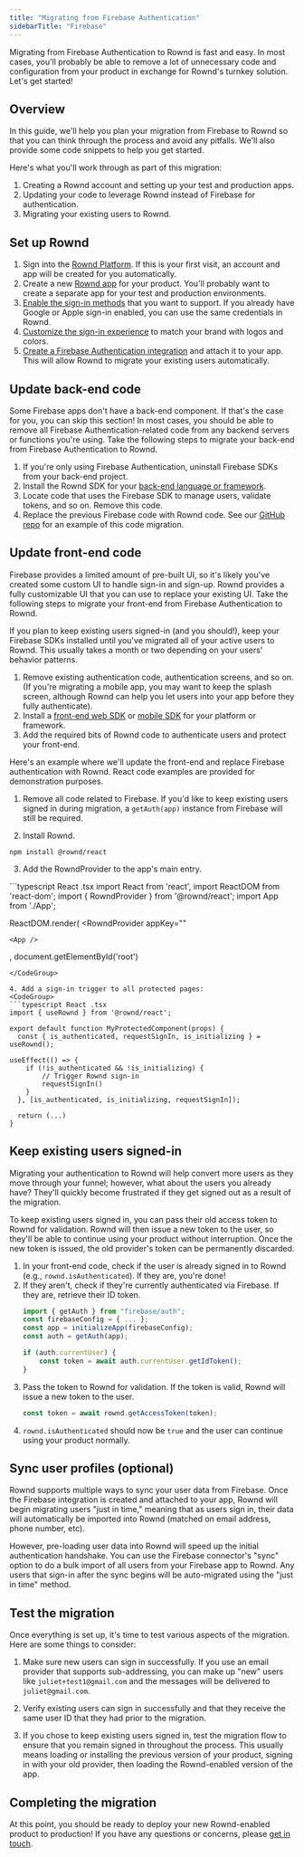 ```yaml
---
title: "Migrating from Firebase Authentication"
sidebarTitle: "Firebase"
---
```

Migrating from Firebase Authentication to Rownd is fast and easy. In most cases, you'll probably be able to remove a lot of unnecessary code and configuration from your product in exchange for Rownd's turnkey solution. Let's get started!

## Overview
In this guide, we'll help you plan your migration from Firebase to Rownd so that you can think through the process and avoid any pitfalls. We'll also provide some code snippets to help you get started.

Here's what you'll work through as part of this migration:
1. Creating a Rownd account and setting up your test and production apps.
2. Updating your code to leverage Rownd instead of Firebase for authentication.
3. Migrating your existing users to Rownd.

## Set up Rownd
1. Sign into the [Rownd Platform](https://app.rownd.io). If this is your first visit, an account and app will be created for you automatically.
2. Create a new [Rownd app](/configuration/applications#create-a-new-application) for your product. You'll probably want to create a separate app for your test and production environments.
3. [Enable the sign-in methods](/configuration/authentication-methods) that you want to support. If you already have Google or Apple sign-in enabled, you can use the same credentials in Rownd.
4. [Customize the sign-in experience](/configuration/authentication-methods) to match your brand with logos and colors.
5. [Create a Firebase Authentication integration](/configuration/integrations/firebase/authentication) and attach it to your app. This will allow Rownd to migrate your existing users automatically.

## Update back-end code
<Info>
Some Firebase apps don't have a back-end component. If that's the case for you, you can skip this section!
</Info>
In most cases, you should be able to remove all Firebase Authentication-related code from any backend servers or functions you're using. Take the following steps to migrate your back-end from Firebase Authentication to Rownd.

1. If you're only using Firebase Authentication, uninstall Firebase SDKs from your back-end project.
2. Install the Rownd SDK for your [back-end language or framework](/sdk-reference/backend).
2. Locate code that uses the Firebase SDK to manage users, validate tokens, and so on. Remove this code.
3. Replace the previous Firebase code with Rownd code. See our [GitHub repo](https://github.com/rownd/migration-firebase) for an example of this code migration.

## Update front-end code
Firebase provides a limited amount of pre-built UI, so it's likely you've created some custom UI to handle sign-in and sign-up. Rownd provides a fully customizable UI that you can use to replace your existing UI. Take the following steps to migrate your front-end from Firebase Authentication to Rownd.

<Info>If you plan to keep existing users signed-in (and you should!), keep your Firebase SDKs installed until you've migrated all of your active users to Rownd. This usually takes a month or two depending on your users' behavior patterns.</Info>

1. Remove existing authentication code, authentication screens, and so on. (If you're migrating a mobile app, you may want to keep the splash screen, although Rownd can help you let users into your app before they fully authenticate).
2. Install a [front-end web SDK](/sdk-reference/web) or [mobile SDK](/sdk-reference/mobile) for your platform or framework.
3. Add the required bits of Rownd code to authenticate users and protect your front-end.

Here's an example where we'll update the front-end and replace Firebase authentication with Rownd. React code examples are provided for demonstration purposes.

1. Remove all code related to Firebase. If you'd like to keep existing users signed in during migration, a `getAuth(app)` instance from Firebase will still be required.

2. Install Rownd. 
```
npm install @rownd/react
```

3. Add the RowndProvider to the app's main entry.
<CodeGroup>
```typescript React .tsx
import React from 'react',
import ReactDOM from 'react-dom';
import { RowndProvider } from '@rownd/react';
import App from './App';

ReactDOM.render(
  <RowndProvider
    appKey="<your app key>"
  >
    <App />
  </RowndProvider>,
  document.getElementById('root')
```
</CodeGroup>

4. Add a sign-in trigger to all protected pages:
<CodeGroup>
```typescript React .tsx
import { useRownd } from '@rownd/react';

export default function MyProtectedComponent(props) {
  const { is_authenticated, requestSignIn, is_initializing } = useRownd();

useEffect(() => {
    if (!is_authenticated && !is_initializing) {
        // Trigger Rownd sign-in
        requestSignIn()
    }
  }, [is_authenticated, is_initializing, requestSignIn]);

  return (...)
}
```
</CodeGroup>

## Keep existing users signed-in
Migrating your authentication to Rownd will help convert more users as they move through your funnel; however, what about the users you already have? They'll quickly become frustrated if they get signed out as a result of the migration.

To keep existing users signed in, you can pass their old access token to Rownd for validation. Rownd will then issue a new token to the user, so they'll be able to continue using your product without interruption. Once the new token is issued, the old provider's token can be permanently discarded.

1. In your front-end code, check if the user is already signed in to Rownd (e.g., `rownd.isAuthenticated`). If they are, you're done!
2. If they aren't, check if they're currently authenticated via Firebase. If they are, retrieve their ID token.
    ```typescript
    import { getAuth } from "firebase/auth";
    const firebaseConfig = { ... };
    const app = initializeApp(firebaseConfig);
    const auth = getAuth(app);

    if (auth.currentUser) {
        const token = await auth.currentUser.getIdToken();
    }
    ```
3. Pass the token to Rownd for validation. If the token is valid, Rownd will issue a new token to the user.
    ```typescript
    const token = await rownd.getAccessToken(token);
    ```
4. `rownd.isAuthenticated` should now be `true` and the user can continue using your product normally.

## Sync user profiles (optional)
Rownd supports multiple ways to sync your user data from Firebase. Once the Firebase integration is created and attached to your app, Rownd will begin migrating users "just in time," meaning that as users sign in, their data will automatically be imported into Rownd (matched on email address, phone number, etc).

However, pre-loading user data into Rownd will speed up the initial authentication handshake. You can use the Firebase connector's "sync" option to do a bulk import of all users from your Firebase app to Rownd. Any users that sign-in after the sync begins will be auto-migrated using the "just in time" method.

## Test the migration
Once everything is set up, it's time to test various aspects of the migration. Here are some things to consider:

1. Make sure new users can sign in successfully. If you use an email provider that supports sub-addressing, you can make up "new" users like `juliet+test1@gmail.com` and the messages will be delivered to `juliet@gmail.com`.

2. Verify existing users can sign in successfully and that they receive the same user ID that they had prior to the migration.

3. If you chose to keep existing users signed in, test the migration flow to ensure that you remain signed in throughout the process. This usually means loading or installing the previous version of your product, signing in with your old provider, then loading the Rownd-enabled version of the app.

## Completing the migration
At this point, you should be ready to deploy your new Rownd-enabled product to production! If you have any questions or concerns, please [get in touch](mailto:support@rownd.io?subject=Help%20with%20Firebase%20migration).
